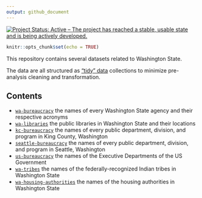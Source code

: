 ```yaml
--- 
output: github_document
---
```


[![Project Status: Active – The project has reached a stable, usable state and is being actively developed.](http://www.repostatus.org/badges/latest/active.svg)](http://www.repostatus.org/#active)


```r
knitr::opts_chunk$set(echo = TRUE)
```

This repository contains several datasets related to Washington State. 

The data are all structured as ["tidy" data](http://vita.had.co.nz/papers/tidy-data.html) collections to minimize pre-analysis cleaning and transformation.

## Contents

  + [`wa-bureaucracy`](https://github.com/tiernanmartin/datasets/tree/master/wa-bureaucracy) the names of every Washington State agency and their respective acronyms
  + [`wa-libraries`](https://github.com/tiernanmartin/datasets/tree/master/wa-libraries) the public libraries in Washington State and their locations
  + [`kc-bureaucracy`](https://github.com/tiernanmartin/datasets/tree/master/king-county-bureaucracy) the names of every public department, division, and program in King County, Washington
  + [`seattle-bureaucracy`](https://github.com/tiernanmartin/datasets/tree/master/seattle-bureaucracy) the names of every public department, division, and program in Seattle, Washington
  + [`us-bureaucracy`](https://github.com/tiernanmartin/datasets/tree/master/us-bureaucracy) the names of the Executive Departments of the US Government
  + [`wa-tribes`](https://github.com/tiernanmartin/datasets/tree/master/wa-tribes) the names of the federally-recognized Indian tribes in Washington State
  + [`wa-housing-authorities`](https://github.com/tiernanmartin/datasets/tree/master/wa-housing-authorities) the names of the housing authorities in Washington State